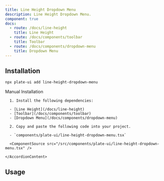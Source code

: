 ```yaml
---
title: Line Height Dropdown Menu
description: Line Height Dropdown Menu.
component: true
docs:
  - route: /docs/line-height
    title: Line Height
  - route: /docs/components/toolbar
    title: Toolbar
  - route: /docs/components/dropdown-menu
    title: Dropdown Menu
---
```


<ComponentExample src="/src/components/examples/PlaygroundDemo.tsx">
  <PlaygroundDemo id="lineheight" />
</ComponentExample>

## Installation

```bash
npx plate-ui add line-height-dropdown-menu
```

<Accordion type="single" collapsible>
  <AccordionItem value="manual-installation">
    <AccordionTrigger>Manual Installation</AccordionTrigger>
    <AccordionContent>

      1. Install the following dependencies:

      - [Line Height](/docs/line-height)
      - [Toolbar](/docs/components/toolbar)
      - [Dropdown Menu](/docs/components/dropdown-menu)

      2. Copy and paste the following code into your project.

      - `components/plate-ui/line-height-dropdown-menu.tsx`

      <ComponentSource src="/src/components/plate-ui/line-height-dropdown-menu.tsx" />

    </AccordionContent>

  </AccordionItem>
</Accordion>

## Usage

<ComponentSource src="/src/components/plate-ui/fixed-toolbar-buttons.tsx" />
